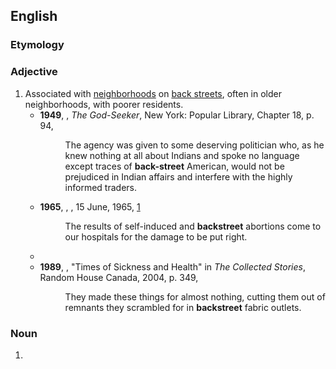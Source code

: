{{also|back street}}

==English==

===Etymology===
{{compound|en|back|street}}

===Adjective===
{{en-adj}}

# Associated with [[neighborhood]]s on [[back street]]s, often in older neighborhoods, with poorer residents.
#* '''1949''', {{w|Sinclair Lewis}}, ''The God-Seeker'', New York: Popular Library, Chapter 18, p. 94,
#*: The agency was given to some deserving politician who, as he knew nothing at all about Indians and spoke no language except traces of '''back-street''' American, would not be prejudiced in Indian affairs and interfere with the highly informed traders.
#* '''1965''', {{w|Renée Short}}, ''{{w|Hansard}}'', 15 June, 1965, [http://www.hansard-corpus.org]
#*: The results of self-induced and '''backstreet''' abortions come to our hospitals for the damage to be put right.
#* {{quote-song
|year=1983
|title={{w|Uptown Girl}}
|album={{w|An Innocent Man}}
|composer={{w|Billy Joel}}
|passage=She's been living in her uptown world / I bet she's never had a '''backstreet''' guy / I bet her momma never told her why
}}
#* '''1989''', {{w|Carol Shields}}, "Times of Sickness and Health" in ''The Collected Stories'', Random House Canada, 2004, p. 349,
#*: They made these things for almost nothing, cutting them out of remnants they scrambled for in '''backstreet''' fabric outlets.

===Noun===
{{en-noun}}

# {{alternative spelling of|back street|lang=en}}